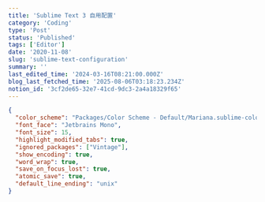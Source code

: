 ```yaml
---
title: 'Sublime Text 3 自用配置'
category: 'Coding'
type: 'Post'
status: 'Published'
tags: ['Editor']
date: '2020-11-08'
slug: 'sublime-text-configuration'
summary: ''
last_edited_time: '2024-03-16T08:21:00.000Z'
blog_last_fetched_time: '2025-08-06T03:18:23.234Z'
notion_id: '3cf2de65-32e7-41cd-9dc3-2a4a18329f65'
---
```


```json
{
  "color_scheme": "Packages/Color Scheme - Default/Mariana.sublime-color-scheme",
  "font_face": "Jetbrains Mono",
  "font_size": 15,
  "highlight_modified_tabs": true,
  "ignored_packages": ["Vintage"],
  "show_encoding": true,
  "word_wrap": true,
  "save_on_focus_lost": true,
  "atomic_save": true,
  "default_line_ending": "unix"
}
```
